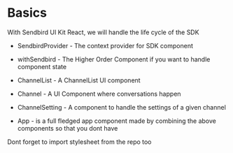 
<Meta title="Docs | Basics" />

# Basics

With Sendbird UI Kit React, we will handle the life cycle of the SDK

* SendbirdProvider - The context provider for SDK component
* withSendbird - The Higher Order Component if you want to handle component state
* ChannelList - A ChannelList UI component
* Channel - A UI Component where conversations happen
* ChannelSetting - A component to handle the settings of a given channel

* App - is a full fledged app component made by combining the above components so that you dont have

Dont forget to import stylesheet from the repo too
